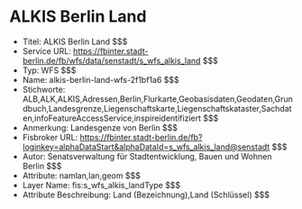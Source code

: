 # ALKIS Berlin Land
- Titel: ALKIS Berlin Land $$$
- Service URL: https://fbinter.stadt-berlin.de/fb/wfs/data/senstadt/s_wfs_alkis_land $$$
- Typ: WFS $$$
- Name: alkis-berlin-land-wfs-2f1bf1a6 $$$
- Stichworte: ALB,ALK,ALKIS,Adressen,Berlin,Flurkarte,Geobasisdaten,Geodaten,Grundbuch,Landesgrenze,Liegenschaftskarte,Liegenschaftskataster,Sachdaten,infoFeatureAccessService,inspireidentifiziert $$$
- Anmerkung: Landesgenze von Berlin $$$
- Fisbroker URL: https://fbinter.stadt-berlin.de/fb?loginkey=alphaDataStart&alphaDataId=s_wfs_alkis_land@senstadt $$$
- Autor: Senatsverwaltung für Stadtentwicklung, Bauen und Wohnen Berlin $$$
- Attribute: namlan,lan,geom $$$
- Layer Name: fis:s_wfs_alkis_landType $$$
- Attribute Beschreibung: Land (Bezeichnung),Land (Schlüssel) $$$
